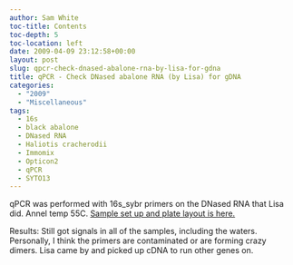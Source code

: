```yaml
---
author: Sam White
toc-title: Contents
toc-depth: 5
toc-location: left
date: 2009-04-09 23:12:58+00:00
layout: post
slug: qpcr-check-dnased-abalone-rna-by-lisa-for-gdna
title: qPCR - Check DNased abalone RNA (by Lisa) for gDNA
categories:
  - "2009"
  - "Miscellaneous"
tags:
  - 16s
  - black abalone
  - DNased RNA
  - Haliotis cracherodii
  - Immomix
  - Opticon2
  - qPCR
  - SYTO13
---
```


qPCR was performed with 16s_sybr primers on the DNased RNA that Lisa did. Annel temp 55C. [Sample set up and plate layout is here.](https://eagle.fish.washington.edu/Arabidopsis/Notebook%20Workup%20Files/20090409-02.jpg)

Results: Still got signals in all of the samples, including the waters. Personally, I think the primers are contaminated or are forming crazy dimers. Lisa came by and picked up cDNA to run other genes on.
